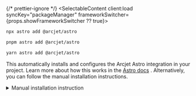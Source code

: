 
{/* prettier-ignore */}
<SelectableContent client:load syncKey="packageManager" frameworkSwitcher={props.showFrameworkSwitcher ?? true}>
<div slot="npm" slotIdx="1">

```sh
npx astro add @arcjet/astro
```

</div>
<div slot="pnpm" slotIdx="2">

```sh
pnpm astro add @arcjet/astro
```

</div>
<div slot="yarn" slotIdx="3">

```sh
yarn astro add @arcjet/astro
```

</div>
</SelectableContent>

This automatically installs and configures the Arcjet Astro integration in your
project. Learn more about how this works in the [Astro docs](https://docs.astro.build/en/guides/integrations-guide/)
. Alternatively, you can follow the manual installation instructions.

<details>
    <summary>Manual installation instruction</summary>
    
    In your project root, run the following command:

    {/* prettier-ignore */}
    <SelectableContent client:load syncKey="packageManager" frameworkSwitcher={props.showFrameworkSwitcher ?? true}>
    <div slot="npm" slotIdx="1">

    ```sh
    npm add @arcjet/astro
    ```

    </div>
    <div slot="pnpm" slotIdx="2">

    ```sh
    pnpm add @arcjet/astro
    ```

    </div>
    <div slot="yarn" slotIdx="3">

    ```sh
    yarn add @arcjet/astro
    ```

    </div>
    </SelectableContent>

    Update your Astro configuration file:

    <Code code={removeTSCCommentDirectives(Step1JS)} lang="js" title="astro.config.mjs" />

</details>
